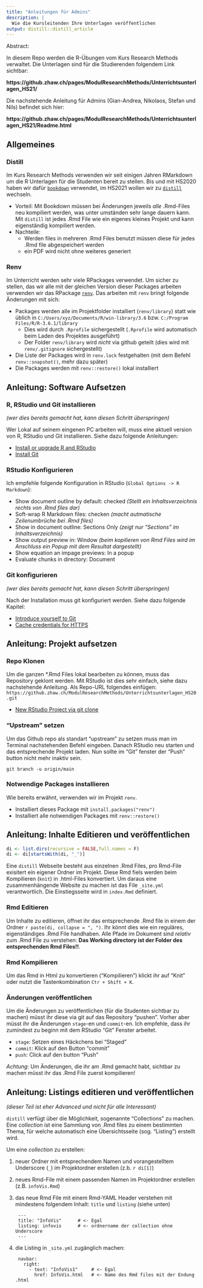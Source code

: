 ```yaml
---
title: "Anleitungen für Admins"
description: |
  Wie die Kursleitenden Ihre Unterlagen veröffentlichen
output: distill::distill_article
---
```



Abstract:

In diesem Repo werden die R-Übungen vom Kurs Research Methods verwaltet. Die Unterlagen sind für die Studierenden folgendem Link sichtbar:

**https://github.zhaw.ch/pages/ModulResearchMethods/Unterrichtsunterlagen_HS21/**

Die nachstehende Anleitung für Admins (Gian-Andrea, Nikolaos, Stefan und Nils) befindet sich hier: 

**https://github.zhaw.ch/pages/ModulResearchMethods/Unterrichtsunterlagen_HS21/Readme.html**


## Allgemeines

### Distill 

Im Kurs Research Methods verwenden wir seit einigen Jahren RMarkdown um die R Unterlagen für die Studenten bereit zu stellen. Bis und mit HS2020 haben wir dafür [`bookdown`](https://bookdown.org/yihui/blogdown/) verwendet, im HS2021 wollen wir zu [`distill`](https://rstudio.github.io/distill/) wechseln. 

- Vorteil: Mit Bookdown müssen bei Änderungen jeweils *alle* .Rmd-Files neu kompiliert werden, was unter umständen sehr lange dauern kann. Mit `distill` ist jedes .Rmd File wie ein eigenes kleines Projekt und kann eigenständig kompiliert werden.
- Nachteile: 
  - Werden files in mehreren .Rmd Files benutzt müssen diese für jedes .Rmd file abgespeichert werden
  - ein PDF wird nicht ohne weiteres generiert

### Renv

Im Unterricht werden sehr viele RPackages verwendet. Um sicher zu stellen, das wir alle mit der gleichen Version dieser Packages arbeiten verwenden wir das RPackage [`renv`](https://rstudio.github.io/renv/). Das arbeiten mit `renv` bringt folgende Änderungen mit sich:

- Packages werden alle im Projektfolder installiert (`renv/library`) statt wie üblich in `C:/Users/xyz/Documents/R/win-library/3.6` bzw. `C:/Program Files/R/R-3.6.1/library`
  - Dies wird durch `.Rprofile` sichergestellt (`.Rprofile` wird automatisch beim Laden des Projektes ausgeführt) 
  - Der Folder `renv/library` wird *nicht* via github geteilt (dies wird mit `renv/.gitignore` sichergestellt)
- Die Liste der Packages wird in `renv.lock` festgehalten (mit dem Befehl `renv::snapshot()`, mehr dazu später)
- Die Packages werden mit `renv::restore()` lokal installiert


## Anleitung: Software Aufsetzen

### R, RStudio und Git installieren

*(wer dies bereits gemacht hat, kann diesen Schritt überspringen)*

Wer Lokal auf seinem eingenen PC arbeiten will, muss eine aktuell version von R, RStudio und Git installieren. Siehe dazu folgende Anleitungen:

- [Install or upgrade R and RStudio](https://happygitwithr.com/install-r-rstudio.html)
- [Install Git](https://happygitwithr.com/install-git.html)


### RStudio Konfigurieren

Ich empfehle folgende Konfiguration in RStudio (`Global Options -> R Markdown`):

- Show document outline by default: checked *(Stellt ein Inhaltsverzeichnis rechts von .Rmd files dar)*
- Soft-wrap R Markdown files: checken *(macht autmatische Zeilenumbrüche bei .Rmd files)*
- Show in document outline: Sections Only *(zeigt nur "Sections" im Inhaltsverzeichnis)*
- Show output preview in: Window *(beim kopilieren von Rmd Files wird im Anschluss ein Popup mit dem Resultat dargestellt)*
- Show equation an impage previews: In a popup
- Evaluate chunks in directory: Document


### Git konfigurieren

*(wer dies bereits gemacht hat, kann diesen Schritt überspringen)*

Nach der Installation muss git konfiguriert werden. Siehe dazu folgende Kapitel:

- [Introduce yourself to Git](https://happygitwithr.com/hello-git.html)
- [Cache credentials for HTTPS](https://happygitwithr.com/credential-caching.html)


## Anleitung: Projekt aufsetzen


### Repo Klonen

Um die ganzen *.Rmd Files lokal bearbeiten zu können, muss das Repository geklont werden. Mit RStudio ist dies sehr einfach, siehe dazu nachstehende Anleitung. Als Repo-URL folgendes einfügen: `https://github.zhaw.ch/ModulResearchMethods/Unterrichtsunterlagen_HS20.git`

- [New RStudio Project via git clone](https://happygitwithr.com/new-github-first.html#new-rstudio-project-via-git)

### "Upstream" setzen

Um das Github repo als standart "upstream" zu setzen muss man im Terminal nachstehenden Befehl eingeben. Danach RStudio neu starten und das entsprechende Projekt laden. Nun sollte im "Git" fenster der "Push" button nicht mehr inaktiv sein.

```
git branch -u origin/main
```


### Notwendige Packages installieren

Wie bereits erwähnt, verwenden wir im Projekt `renv`. 

- Installiert dieses Package mit `install.packages("renv")`
- Installiert alle notwendigen Packages mit `renv::restore()`




## Anleitung: Inhalte Editieren und veröffentlichen


```r

di <- list.dirs(recursive = FALSE,full.names = F)
di <- di[startsWith(di, "_")]


```


Eine `distill` Webseite besteht aus einzelnen .Rmd Files, pro Rmd-File exisitert ein eigener Ordner im Projekt. Diese Rmd fiels werden beim Kompilieren (`knìt`) in  .html-Files konvertiert. Um daraus eine zusammenhängende Website zu machen ist das File `_site.yml` verantwortlich. Die Einstiegsseite wird in `index.Rmd` definiert. 

### Rmd Editieren

Um Inhalte zu editieren, öffnet ihr das entsprechende .Rmd file in einem der Ordner `r paste(di, collapse = ", ")`. Ihr könnt dies wie ein reguläres, eigenständiges .Rmd File handhaben. Alle Pfade im Dokument sind *relativ* zum .Rmd File zu verstehen: **Das Working directory ist der Folder des entsprechenden Rmd Files!!**. 


### Rmd Kompilieren

Um das Rmd in Html zu konvertieren ("Kompilieren") klickt ihr auf "Knit" oder nutzt die Tastenkombination `Ctr + Shift + K`. 

### Änderungen veröffentlichen

Um die Änderungen zu veröffentlichen (für die Studenten sichtbar zu machen) müsst ihr diese via git auf das Repository "pushen". Vorher aber müsst ihr die Änderungen `stage`-en und `commit`-en. Ich empfehle, dass ihr zumindest zu beginn mit dem RStudio "Git" Fenster arbeitet. 

- `stage`: Setzen eines Häckchens bei "Staged"
- `commit`: Klick auf den Button "commit"
- `push`: Click auf den button "Push"

*Achtung*: Um Änderungen, die ihr am  .Rmd gemacht habt, sichtbar zu machen müsst ihr das .Rmd File zuerst kompilieren! 

## Anleitung: Listings editieren und veröffentlichen

*(dieser Teil ist eher Advanced und nicht für alle Interessant)*

`distill` verfügt über die Möglichkeit, sogenannte "Collections" zu machen. Eine *collection* ist eine Sammlung von .Rmd files zu einem bestimmten Thema, für welche automatisch eine Übersichtsseite (sog. "Listing") erstellt wird. 

Um eine *collection* zu erstellen:

1. neuer Ordner mit entsprechendem Namen und vorangestelltem Underscore (`_`) im Projektordner erstellen (z.b. `r di[1]`)
2. neues Rmd-File mit einem passenden Namen im Projektordner erstellen (z.B. `infoVis.Rmd`)
3. das neue Rmd File mit einem Rmd-YAML Header verstehen mit mindestens folgendem Inhalt: `title` und `listing` (siehe unten)

        ---
        title: "InfoVis"      # <- Egal
        listing: infovis      # <- ordnername der collection ohne Underscore
        ---
4. die Listing in `_site.yml` zugänglich machen:

        navbar:
          right:
            - text: "InfoVis1"     # <- Egal
              href: InfoVis.html   # <- Name des Rmd files mit der Endung .html

